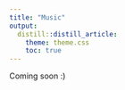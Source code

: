 ```yaml
---
title: "Music"
output: 
  distill::distill_article:
    theme: theme.css
    toc: true
---
```


Coming soon :)
